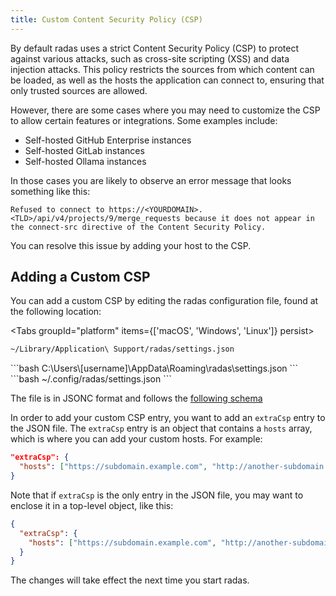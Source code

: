 ```yaml
---
title: Custom Content Security Policy (CSP)
---
```



By default radas uses a strict Content Security Policy (CSP) to protect against various attacks, such as cross-site scripting (XSS) and data injection attacks. This policy restricts the sources from which content can be loaded, as well as the hosts the application can connect to, ensuring that only trusted sources are allowed.

However, there are some cases where you may need to customize the CSP to allow certain features or integrations. Some examples include:
- Self-hosted GitHub Enterprise instances
- Self-hosted GitLab instances
- Self-hosted Ollama instances

In those cases you are likely to observe an error message that looks something like this:

```
Refused to connect to https://<YOURDOMAIN>.<TLD>/api/v4/projects/9/merge_requests because it does not appear in the connect-src directive of the Content Security Policy.
```

You can resolve this issue by adding your host to the CSP. 

## Adding a Custom CSP

You can add a custom CSP by editing the radas configuration file, found at the following location:

<Tabs groupId="platform" items={['macOS', 'Windows', 'Linux']} persist>
  <Tab value="macOS">
  ```bash
  ~/Library/Application\ Support/radas/settings.json
  ```
  </Tab>
  <Tab value="Windows">
  ```bash
  C:\Users\[username]\AppData\Roaming\radas\settings.json
  ```
  </Tab>
  <Tab value="Linux">
  ```bash
  ~/.config/radas/settings.json
  ```
  </Tab>
</Tabs>

The file is in JSONC format and follows the [following schema](https://github.com/radasapp/radas/blob/master/crates/but-settings/assets/defaults.jsonc)

In order to add your custom CSP entry, you want to add an `extraCsp` entry to the JSON file. The `extraCsp` entry is an object that contains a `hosts` array, which is where you can add your custom hosts. For example:

```json
"extraCsp": {
  "hosts": ["https://subdomain.example.com", "http://another-subdomain.example.com"]
}
```

Note that if `extraCsp` is the only entry in the JSON file, you may want to enclose it in a top-level object, like this:

```json
{
  "extraCsp": {
    "hosts": ["https://subdomain.example.com", "http://another-subdomain.example.com"]
  }
}
```

The changes will take effect the next time you start radas.